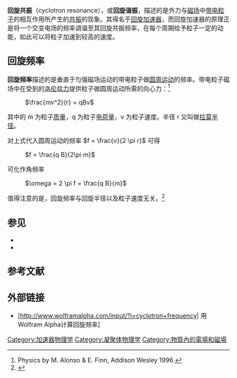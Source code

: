 {{NoteTA|G1=P}}
'''回旋共振'''（cyclotron resonance），或'''回旋谐振'''，描述的是外力与[[磁场|磁场]]中[[帶電粒子|带电粒子]]的相互作用所产生的[[共振|共振]]的现象。其得名于[[回旋加速器|回旋加速器]]，而回旋加速器的原理正是将一个交变电场的频率调谐至其回旋共振频率，在每个周期给予粒子一定的动能，如此可以将粒子加速到较高的速度。

== 回旋频率 ==
'''回旋频率'''描述的是垂直于匀强磁场运动的带电粒子做[[圓周運動|圆周运动]]的频率。带电粒子磁场中在受到的[[洛伦兹力|洛伦兹力]]提供粒子做圆周运动所需的向心力：<ref name="Physics">Physics by M. Alonso & E. Finn, Addison Wesley 1996.</ref>
: <math>\frac{mv^2}{r} = qBv</math>
其中的 m 为粒子[[质量|质量]]，q 为粒子[[电荷量|电荷量]]，v 为粒子速度。半径 r 又叫做[[拉莫频率|拉莫半径]]。

对上式代入圆周运动的频率 <math>f = \frac{v}{2 \pi r}</math> 可得
: <math>f = \frac{q B}{2\pi m}</math>
可化作角频率
: <math>\omega = 2 \pi f = \frac{q B}{m}</math>
值得注意的是，回旋频率与回旋半径以及粒子速度无关。<ref>{{cite book|author1=赵凯华、陈熙谋|date=2006年12月|publisher=高等教育出版社|location=北京|isbn=978-7-04-020202-1|edition=第二版|title=新概念物理教程. 电磁学}}</ref>

== 参见 ==
* {{le|离子回旋共振|Ion cyclotron resonance}}
* {{le|电子回旋共振|Electron cyclotron resonance}}

== 参考文献 ==
{{Reflist}}

== 外部链接 ==
* [http://www.wolframalpha.com/input/?i=cyclotron+frequency| 用Wolfram Alpha计算回旋频率]{{Wayback|url=http://www.wolframalpha.com/input/?i=cyclotron+frequency%7C |date=20191108220114 }}
[[Category:加速器物理学|Category:加速器物理学]]
[[Category:凝聚体物理学|Category:凝聚体物理学]]
[[Category:物質內的電場和磁場|Category:物質內的電場和磁場]]